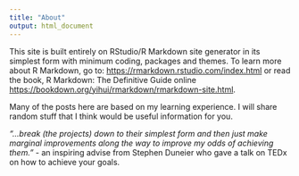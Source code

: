 ```yaml
---
title: "About"
output: html_document
---
```


This site is built entirely on RStudio/R Markdown site generator in its simplest form with minimum coding, packages and themes. To learn more about R Markdown, go to: <https://rmarkdown.rstudio.com/index.html> or read the book, R Markdown: The Definitive Guide online <https://bookdown.org/yihui/rmarkdown/rmarkdown-site.html>.

Many of the posts here are based on my learning experience. I will share random stuff that I think would be useful information for you.

 *"...break (the projects) down to their simplest form and then just make marginal improvements along the way to improve my odds of achieving them."*
 - an inspiring advise from Stephen Duneier who gave a talk on TEDx on how to achieve your goals.